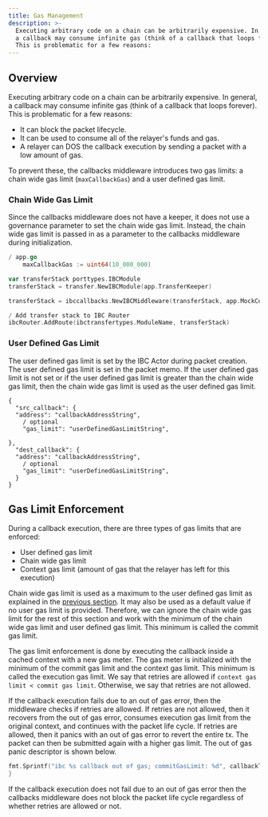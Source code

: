 ```yaml
---
title: Gas Management
description: >-
  Executing arbitrary code on a chain can be arbitrarily expensive. In general,
  a callback may consume infinite gas (think of a callback that loops forever).
  This is problematic for a few reasons:
---
```


## Overview

Executing arbitrary code on a chain can be arbitrarily expensive. In general, a callback may consume infinite gas (think of a callback that loops forever). This is problematic for a few reasons:

* It can block the packet lifecycle.
* It can be used to consume all of the relayer's funds and gas.
* A relayer can DOS the callback execution by sending a packet with a low amount of gas.

To prevent these, the callbacks middleware introduces two gas limits: a chain wide gas limit (`maxCallbackGas`) and a user defined gas limit.

### Chain Wide Gas Limit

Since the callbacks middleware does not have a keeper, it does not use a governance parameter to set the chain wide gas limit. Instead, the chain wide gas limit is passed in as a parameter to the callbacks middleware during initialization.

```go
/ app.go
    maxCallbackGas := uint64(10_000_000)

var transferStack porttypes.IBCModule
transferStack = transfer.NewIBCModule(app.TransferKeeper)

transferStack = ibccallbacks.NewIBCMiddleware(transferStack, app.MockContractKeeper, maxCallbackGas)

/ Add transfer stack to IBC Router
ibcRouter.AddRoute(ibctransfertypes.ModuleName, transferStack)
```

### User Defined Gas Limit

The user defined gas limit is set by the IBC Actor during packet creation. The user defined gas limit is set in the packet memo. If the user defined gas limit is not set or if the user defined gas limit is greater than the chain wide gas limit, then the chain wide gas limit is used as the user defined gas limit.

```jsonc expandable
{
  "src_callback": {
  "address": "callbackAddressString",
    / optional
    "gas_limit": "userDefinedGasLimitString",
  
},
  "dest_callback": {
  "address": "callbackAddressString",
    / optional
    "gas_limit": "userDefinedGasLimitString",
  }
}
```

## Gas Limit Enforcement

During a callback execution, there are three types of gas limits that are enforced:

* User defined gas limit
* Chain wide gas limit
* Context gas limit (amount of gas that the relayer has left for this execution)

Chain wide gas limit is used as a maximum to the user defined gas limit as explained in the [previous section](#user-defined-gas-limit). It may also be used as a default value if no user gas limit is provided. Therefore, we can ignore the chain wide gas limit for the rest of this section and work with the minimum of the chain wide gas limit and user defined gas limit. This minimum is called the commit gas limit.

The gas limit enforcement is done by executing the callback inside a cached context with a new gas meter. The gas meter is initialized with the minimum of the commit gas limit and the context gas limit. This minimum is called the execution gas limit. We say that retries are allowed if `context gas limit < commit gas limit`. Otherwise, we say that retries are not allowed.

If the callback execution fails due to an out of gas error, then the middleware checks if retries are allowed. If retries are not allowed, then it recovers from the out of gas error, consumes execution gas limit from the original context, and continues with the packet life cycle. If retries are allowed, then it panics with an out of gas error to revert the entire tx. The packet can then be submitted again with a higher gas limit. The out of gas panic descriptor is shown below.

```go
fmt.Sprintf("ibc %s callback out of gas; commitGasLimit: %d", callbackType, callbackData.CommitGasLimit)
}
```

If the callback execution does not fail due to an out of gas error then the callbacks middleware does not block the packet life cycle regardless of whether retries are allowed or not.
